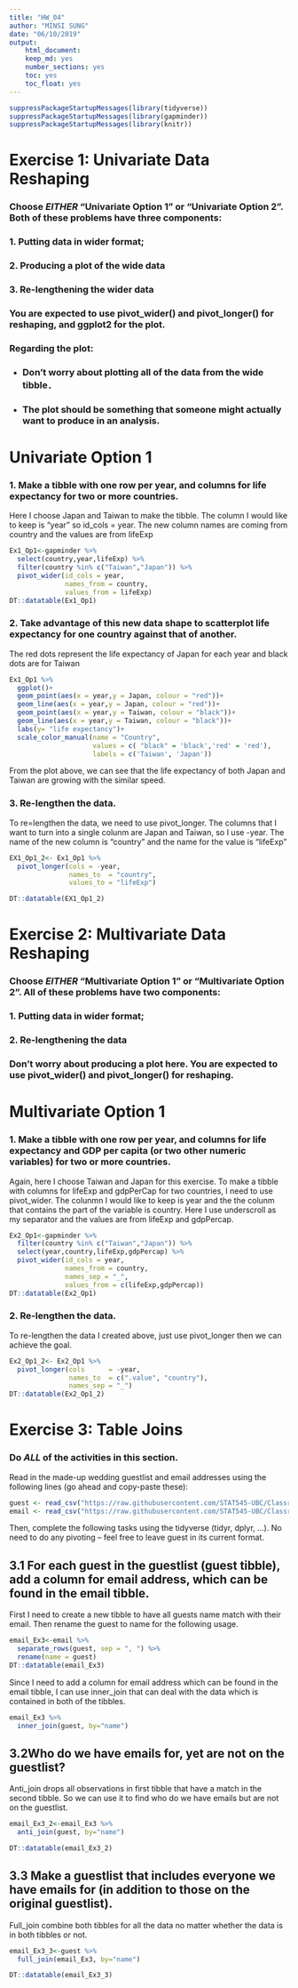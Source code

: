 ```yaml
---
title: "HW_04"
author: "MINSI SUNG"
date: "06/10/2019"
output:
    html_document:
    keep_md: yes
    number_sections: yes
    toc: yes
    toc_float: yes
---
```



```r
suppressPackageStartupMessages(library(tidyverse)) 
suppressPackageStartupMessages(library(gapminder))
suppressPackageStartupMessages(library(knitr))
```
# Exercise 1: Univariate Data Reshaping

### Choose *EITHER* “Univariate Option 1” or “Univariate Option 2”. Both of these problems have three components:

### 1. Putting data in wider format;
### 2. Producing a plot of the wide data
### 3. Re-lengthening the wider data

### You are expected to use pivot_wider() and pivot_longer() for reshaping, and ggplot2 for the plot.

### Regarding the plot:
* ### Don’t worry about plotting all of the data from the wide tibble．
* ### The plot should be something that someone might actually want to produce in an analysis.


# Univariate Option 1
### 1. Make a tibble with one row per year, and columns for life expectancy for two or more countries.

Here I choose Japan and Taiwan to make the tibble. The column I would like to keep is "year" so id_cols = year. The new column names are coming from country and the values are from lifeExp


```r
Ex1_Op1<-gapminder %>% 
  select(country,year,lifeExp) %>% 
  filter(country %in% c("Taiwan","Japan")) %>% 
  pivot_wider(id_cols = year,
              names_from = country,
              values_from = lifeExp)
DT::datatable(Ex1_Op1)
```

### 2. Take advantage of this new data shape to scatterplot life expectancy for one country against that of another.

The red dots represent the life expectancy of Japan for each year and black dots are for Taiwan

```r
Ex1_Op1 %>% 
  ggplot()+
  geom_point(aes(x = year,y = Japan, colour = "red"))+
  geom_line(aes(x = year,y = Japan, colour = "red"))+
  geom_point(aes(x = year,y = Taiwan, colour = "black"))+
  geom_line(aes(x = year,y = Taiwan, colour = "black"))+
  labs(y= "life expectancy")+
  scale_color_manual(name = "Country",
                     values = c( "black" = 'black','red' = 'red'), 
                     labels = c('Taiwan', 'Japan'))
```



From the plot above, we can see that the life expectancy of both Japan and Taiwan are growing with the similar speed.


### 3. Re-lengthen the data.

To re=lengthen the data, we need to use pivot_longer. The columns that I want to turn into a single colunm are Japan and Taiwan, so I use -year. The name of the new column is "country" and the name for the value is "lifeExp"

```r
EX1_Op1_2<- Ex1_Op1 %>% 
  pivot_longer(cols = -year, 
               names_to  = "country", 
               values_to = "lifeExp")

DT::datatable(EX1_Op1_2)
```


# Exercise 2: Multivariate Data Reshaping

### Choose *EITHER* “Multivariate Option 1” or “Multivariate Option 2”. All of these problems have two components:

### 1. Putting data in wider format;
### 2. Re-lengthening the data

### Don’t worry about producing a plot here. You are expected to use pivot_wider() and pivot_longer() for reshaping.

# Multivariate Option 1
### 1. Make a tibble with one row per year, and columns for life expectancy and GDP per capita (or two other numeric variables) for two or more countries.

Again, here I choose Taiwan and Japan for this exercise. To make a tibble with columns for lifeExp and gdpPerCap for two countries, I need to use pivot_wider. The colunmn I would like to keep is year and the the colunm that contains the part of the variable is country. Here I use underscroll as my separator and the values are from lifeExp and gdpPercap.

```r
Ex2_Op1<-gapminder %>% 
  filter(country %in% c("Taiwan","Japan")) %>% 
  select(year,country,lifeExp,gdpPercap) %>% 
  pivot_wider(id_cols = year,
              names_from = country,
              names_sep = "_",
              values_from = c(lifeExp,gdpPercap))
DT::datatable(Ex2_Op1)
```


### 2. Re-lengthen the data.

To re-lengthen the data I created above, just use pivot_longer then we can achieve the goal.
```r
Ex2_Op1_2<- Ex2_Op1 %>% 
  pivot_longer(cols      = -year, 
               names_to  = c(".value", "country"),
               names_sep = "_")
DT::datatable(Ex2_Op1_2)
```


# Exercise 3: Table Joins

### Do *ALL* of the activities in this section.

Read in the made-up wedding guestlist and email addresses using the following lines (go ahead and copy-paste these):
```r
guest <- read_csv("https://raw.githubusercontent.com/STAT545-UBC/Classroom/master/data/wedding/attend.csv")
email <- read_csv("https://raw.githubusercontent.com/STAT545-UBC/Classroom/master/data/wedding/emails.csv")
```

Then, complete the following tasks using the tidyverse (tidyr, dplyr, …). No need to do any pivoting – feel free to leave guest in its current format.

## 3.1 For each guest in the guestlist (guest tibble), add a column for email address, which can be found in the email tibble.

First I need to create a new tibble to have all guests name match with their email.
Then rename the guest to name for the following usage.
```r
email_Ex3<-email %>% 
  separate_rows(guest, sep = ", ") %>% 
  rename(name = guest)
DT::datatable(email_Ex3)
```



Since I need to add a column for email address which can be found in the email tibble, I can use inner_join that can deal with the data which is contained in both of the tibbles. 

```r
email_Ex3 %>% 
  inner_join(guest, by="name")
```


## 3.2Who do we have emails for, yet are not on the guestlist?

Anti_join drops all observations in first tibble that have a match in the second tibble. So we can use it to find who do we have emails but are not on the guestlist.

```r
email_Ex3_2<-email_Ex3 %>%
  anti_join(guest, by="name")

DT::datatable(email_Ex3_2)
```





## 3.3 Make a guestlist that includes everyone we have emails for (in addition to those on the original guestlist).

Full_join combine both tibbles for all the data no matter whether the data is in both tibbles or not.

```r
email_Ex3_3<-guest %>% 
  full_join(email_Ex3, by="name")

DT::datatable(email_Ex3_3)
```

